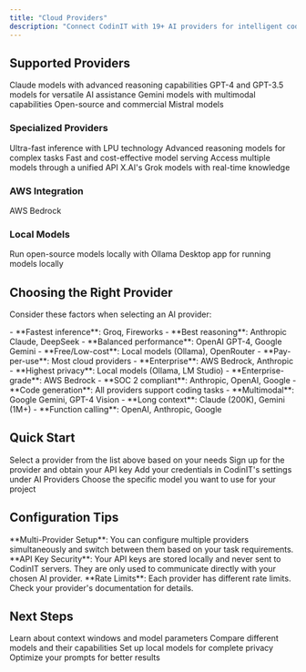 ```yaml
---
title: "Cloud Providers"
description: "Connect CodinIT with 19+ AI providers for intelligent code generation and development assistance"
---
```


## Supported Providers

<CardGroup cols={2}>
  <Card title="Anthropic" icon="/assets/ai-icons/anthropic.svg" href="/providers/anthropic">
    Claude models with advanced reasoning capabilities
  </Card>
  <Card title="OpenAI" icon="/assets/ai-icons/openai.svg" href="/providers/openai">
    GPT-4 and GPT-3.5 models for versatile AI assistance
  </Card>
  <Card title="Google" icon="/assets/ai-icons/google.svg" href="/providers/google">
    Gemini models with multimodal capabilities
  </Card>
  <Card title="Mistral AI" icon="/assets/ai-icons/mistral.svg" href="/providers/mistral-ai">
    Open-source and commercial Mistral models
  </Card>
</CardGroup>

### Specialized Providers

<CardGroup cols={2}>
  <Card title="Groq" icon="/assets/ai-icons/groq.svg" href="/providers/groq">
    Ultra-fast inference with LPU technology
  </Card>
  <Card title="DeepSeek" icon="/assets/ai-icons/deepseek.svg" href="/providers/deepseek">
    Advanced reasoning models for complex tasks
  </Card>
  <Card title="Fireworks" icon="/assets/ai-icons/fireworks.svg" href="/providers/fireworks">
    Fast and cost-effective model serving
  </Card>
  <Card title="OpenRouter" icon="/assets/ai-icons/openrouter.svg" href="/providers/openrouter">
    Access multiple models through a unified API
  </Card>
  <Card title="XAI Grok" icon="/assets/ai-icons/xai.svg" href="/providers/xai-grok">
    X.AI's Grok models with real-time knowledge
  </Card>
</CardGroup>

### AWS Integration

<CardGroup cols={1}>
  <Card title="AWS Bedrock" icon="/assets/ai-icons/bedrock.svg" href="/providers/aws-bedrock">
    AWS Bedrock
  </Card>
</CardGroup>

### Local Models

<CardGroup cols={2}>
  <Card title="Ollama" icon="/assets/ai-icons/ollama.svg" href="/providers/ollama">
    Run open-source models locally with Ollama
  </Card>
  <Card title="LM Studio" icon="/assets/ai-icons/lmstudio.svg" href="/running-models-locally/lm-studio">
    Desktop app for running models locally
  </Card>
</CardGroup>

## Choosing the Right Provider

Consider these factors when selecting an AI provider:

<AccordionGroup>
  <Accordion title="Performance & Speed">
    - **Fastest inference**: Groq, Fireworks
    - **Best reasoning**: Anthropic Claude, DeepSeek
    - **Balanced performance**: OpenAI GPT-4, Google Gemini
  </Accordion>

  <Accordion title="Cost Considerations">
    - **Free/Low-cost**: Local models (Ollama), OpenRouter
    - **Pay-per-use**: Most cloud providers
    - **Enterprise**: AWS Bedrock, Anthropic
  </Accordion>

  <Accordion title="Privacy & Security">
    - **Highest privacy**: Local models (Ollama, LM Studio)
    - **Enterprise-grade**: AWS Bedrock
    - **SOC 2 compliant**: Anthropic, OpenAI, Google
  </Accordion>

  <Accordion title="Model Capabilities">
    - **Code generation**: All providers support coding tasks
    - **Multimodal**: Google Gemini, GPT-4 Vision
    - **Long context**: Claude (200K), Gemini (1M+)
    - **Function calling**: OpenAI, Anthropic, Google
  </Accordion>
</AccordionGroup>

## Quick Start

<Steps>
  <Step title="Choose Your Provider">
    Select a provider from the list above based on your needs
  </Step>
  <Step title="Get API Credentials">
    Sign up for the provider and obtain your API key
  </Step>
  <Step title="Configure in CodinIT">
    Add your credentials in CodinIT's settings under AI Providers
  </Step>
  <Step title="Select Your Model">
    Choose the specific model you want to use for your project
  </Step>
</Steps>

## Configuration Tips

<Tip>
  **Multi-Provider Setup**: You can configure multiple providers simultaneously and switch between them based on your task requirements.
</Tip>

<Info>
  **API Key Security**: Your API keys are stored locally and never sent to CodinIT servers. They are only used to communicate directly with your chosen AI provider.
</Info>

<Warning>
  **Rate Limits**: Each provider has different rate limits. Check your provider's documentation for details.
</Warning>

## Next Steps

<CardGroup cols={2}>
  <Card title="Model Configuration" icon="sliders" href="/model-config/context-windows">
    Learn about context windows and model parameters
  </Card>
  <Card title="Compare Models" icon="chart-line" href="/model-config/model-comparison">
    Compare different models and their capabilities
  </Card>
  <Card title="Run Models Locally" icon="server" href="/running-models-locally/local-model-setup">
    Set up local models for complete privacy
  </Card>
  <Card title="Prompt Engineering" icon="message" href="/prompting/prompt-engineering-guide">
    Optimize your prompts for better results
  </Card>
</CardGroup>
